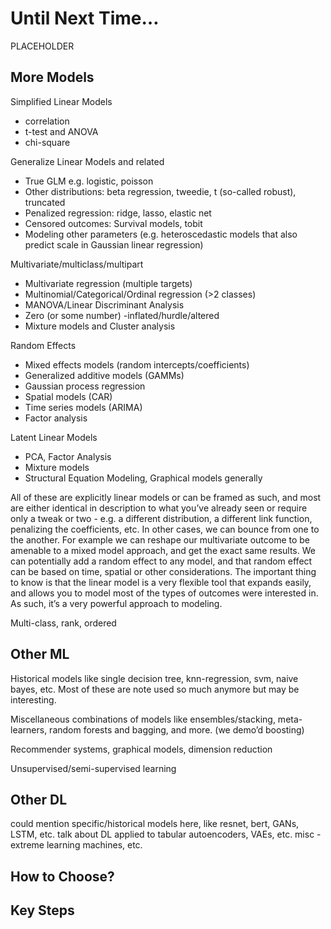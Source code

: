 # Until Next Time...

PLACEHOLDER

## More Models


<!-- TODO: This is the list from the LM chapter, add other stuff that isn't covered and might be of interest (even if only historically) -->

Simplified Linear Models

- correlation
- t-test and ANOVA
- chi-square

Generalize Linear Models and related

- True GLM e.g. logistic, poisson
- Other distributions: beta regression, tweedie, t (so-called robust), truncated
- Penalized regression: ridge, lasso, elastic net
- Censored outcomes: Survival models, tobit
- Modeling other parameters (e.g. heteroscedastic models that also predict scale in Gaussian linear regression)

Multivariate/multiclass/multipart

- Multivariate regression (multiple targets)
- Multinomial/Categorical/Ordinal regression (>2 classes)
- MANOVA/Linear Discriminant Analysis
- Zero (or some number) -inflated/hurdle/altered
- Mixture models and Cluster analysis


Random Effects

- Mixed effects models (random intercepts/coefficients)
- Generalized additive models (GAMMs)
- Gaussian process regression
- Spatial models (CAR)
- Time series models (ARIMA)
- Factor analysis

Latent Linear Models

- PCA, Factor Analysis
- Mixture models
- Structural Equation Modeling, Graphical models generally

All of these are explicitly linear models or can be framed as such, and most are either identical in description to what you've already seen or require only a tweak or two - e.g. a different distribution, a different link function, penalizing the coefficients, etc. In other cases, we can bounce from one to the another. For example we can reshape our multivariate outcome to be amenable to a mixed model approach, and get the exact same results. We can potentially add a random effect to any model, and that random effect can be based on time, spatial or other considerations. The important thing to know is that the linear model is a very flexible tool that expands easily, and allows you to model most of the types of outcomes were interested in. As such, it's a very powerful approach to modeling.


Multi-class, rank, ordered

## Other ML

Historical models like single decision tree, knn-regression, svm, naive bayes, etc. Most of these are note used so much anymore but may be interesting. 

Miscellaneous combinations of models like ensembles/stacking, meta-learners, random forests and bagging, and more. (we demo'd boosting)

Recommender systems, graphical models, dimension reduction

Unsupervised/semi-supervised learning


## Other DL

could mention specific/historical models here, like resnet, bert, GANs, LSTM, etc.
talk about DL applied to tabular
autoencoders, VAEs, etc.
misc - extreme learning machines, etc.


## How to Choose?


## Key Steps